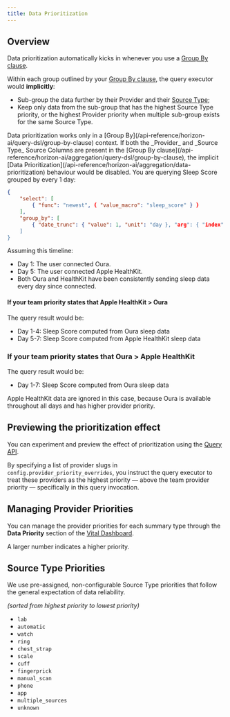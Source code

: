 ```yaml
---
title: Data Prioritization
---
```


## Overview

Data prioritization automatically kicks in whenever you use a [Group By clause](/api-reference/horizon-ai/query-dsl/group-by-clause).

Within each group outlined by your [Group By clause](/api-reference/horizon-ai/query-dsl/group-by-clause), the query executor would **implicitly**:

* Sub-group the data further by their Provider and their [Source Type](/wearables/providers/data-attributions);
* Keep only data from the sub-group that has the highest Source Type priority, or the highest Provider priority when multiple sub-group
  exists for the same Source Type.

<Note>
Data prioritization works only in a [Group By](/api-reference/horizon-ai/query-dsl/group-by-clause) context.
</Note>

<Note>
If both the _Provider_ and _Source Type_ Source Columns are present in the [Group By clause](/api-reference/horizon-ai/aggregation/query-dsl/group-by-clause),
the implicit [Data Prioritization](/api-reference/horizon-ai/aggregation/data-prioritization) behaviour would be disabled.
</Note>

<Accordion title="Example" defaultOpen>
You are querying Sleep Score grouped by every 1 day:

```json
{
    "select": [
        { "func": "newest", { "value_macro": "sleep_score" } }
    ],
    "group_by": [
        { "date_trunc": { "value": 1, "unit": "day }, "arg": { "index": "sleep" } }
    ]
}
```

Assuming this timeline:

* Day 1: The user connected Oura.
* Day 5: The user connected Apple HealthKit.
* Both Oura and HealthKit have been consistently sending sleep data every day since connected.

#### If your team priority states that Apple HealthKit > Oura

The query result would be:

* Day 1-4: Sleep Score computed from Oura sleep data
* Day 5-7: Sleep Score computed from Apple HealthKit sleep data

### If your team priority states that Oura > Apple HealthKit

The query result would be:

* Day 1-7: Sleep Score computed from Oura sleep data

<Info>
Apple HealthKit data are ignored in this case, because Oura is available throughout all
days and has higher provider priority.
</Info>

</Accordion>


## Previewing the prioritization effect

You can experiment and preview the effect of prioritization using the [Query API](/api-reference/horizon-ai/aggregation/using-query-api).

By specifying a list of provider slugs in `config.provider_priority_overrides`, you instruct the query executor to treat these providers
as the highest priority — above the team provider priority — specifically in this query invocation.


## Managing Provider Priorities

You can manage the provider priorities for each summary type through the **Data Priority** section of the [Vital Dashboard](https://app.tryvital.io/).

<Note>A larger number indicates a higher priority.</Note>


## Source Type Priorities

We use pre-assigned, non-configurable Source Type priorities that follow the general expectation of data reliability.

_(sorted from highest priority to lowest priority)_

* `lab`
* `automatic`
* `watch`
* `ring`
* `chest_strap`
* `scale`
* `cuff`
* `fingerprick`
* `manual_scan`
* `phone`
* `app`
* `multiple_sources`
* `unknown`
